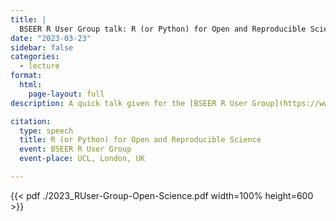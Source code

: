 ```yaml
---
title: |
  BSEER R User Group talk: R (or Python) for Open and Reproducible Science
date: "2023-03-23"
sidebar: false
categories: 
  - lecture
format:
  html:
    page-layout: full
description: A quick talk given for the [BSEER R User Group](https://www.ellenwebborn.com/rusergroup/)

citation:
  type: speech
  title: R (or Python) for Open and Reproducible Science
  event: BSEER R User Group
  event-place: UCL, London, UK

---
```


{{< pdf ./2023_RUser-Group-Open-Science.pdf width=100% height=600 >}}

